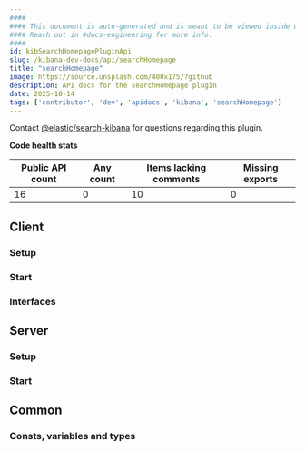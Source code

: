 ```yaml
---
####
#### This document is auto-generated and is meant to be viewed inside our experimental, new docs system.
#### Reach out in #docs-engineering for more info.
####
id: kibSearchHomepagePluginApi
slug: /kibana-dev-docs/api/searchHomepage
title: "searchHomepage"
image: https://source.unsplash.com/400x175/?github
description: API docs for the searchHomepage plugin
date: 2025-10-14
tags: ['contributor', 'dev', 'apidocs', 'kibana', 'searchHomepage']
---
```




Contact [@elastic/search-kibana](https://github.com/orgs/elastic/teams/search-kibana) for questions regarding this plugin.

**Code health stats**

| Public API count  | Any count | Items lacking comments | Missing exports |
|-------------------|-----------|------------------------|-----------------|
| 16 | 0 | 10 | 0 |

## Client

### Setup
<DocDefinitionList data={[searchHomepageObj.client.setup]}/>

### Start
<DocDefinitionList data={[searchHomepageObj.client.start]}/>

### Interfaces
<DocDefinitionList data={searchHomepageObj.client.interfaces}/>

## Server

### Setup
<DocDefinitionList data={[searchHomepageObj.server.setup]}/>

### Start
<DocDefinitionList data={[searchHomepageObj.server.start]}/>

## Common

### Consts, variables and types
<DocDefinitionList data={searchHomepageObj.common.misc}/>

